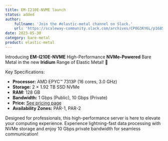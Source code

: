 ```yaml
---
title: EM-I210E-NVME launch
status: added
author:
    fullname: 'Join the #elastic-metal channel on Slack.'
    url: 'https://scaleway-community.slack.com/archives/CP0G3KY6L/p1685443700558449'
date: 2023-05-30
category: bare-metal
product: elastic-metal
---
```


Introducing **EM-I210E-NVME** High-Performance **NVMe-Powered** Bare Metal in the new **Iridium** Range of Elastic Metal! 🚀

Key Specifications:
- **Processor:** AMD EPYC™ 7313P (16 cores, 3.0 GHz)
- **Storage:** 2 × 1.92 TB SSD NVMe
- **RAM:** 128 GB
- **Bandwidth:** 1 Gbps (Public), 10 Gbps (Private)
- **Price:** [See pricing page](https://www.scaleway.com/en/pricing/elastic-metal/#iridium)
- **Availability Zones:** PAR-1, PAR-2

Designed for professionals, this high-performance server is here to elevate your computing experience. Experience lightning-fast data processing with NVMe storage and enjoy 10 Gbps private bandwidth for seamless communication!

